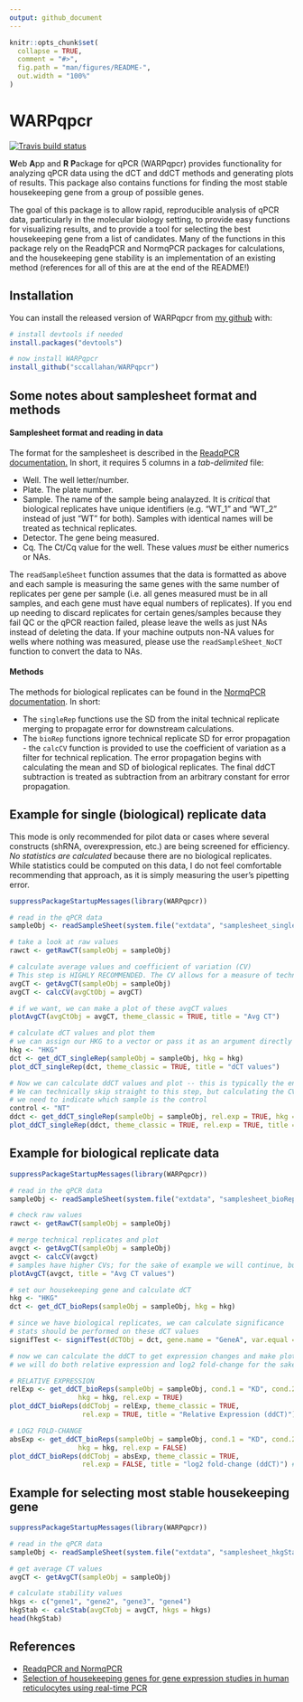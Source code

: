 ```yaml
---
output: github_document
---
```


<!-- README.md is generated from README.Rmd. Please edit that file -->

```r
knitr::opts_chunk$set(
  collapse = TRUE,
  comment = "#>",
  fig.path = "man/figures/README-",
  out.width = "100%"
)
```
# WARPqpcr

<!-- badges: start -->
[![Travis build status](https://travis-ci.org/sccallahan/WARPqpcr.svg?branch=master)](https://travis-ci.org/sccallahan/WARPqpcr)
<!-- badges: end -->

**W**eb **A**pp and **R** **P**ackage for qPCR (WARPqpcr) provides functionality for analyzing qPCR data using the dCT and ddCT methods and generating plots of results. This package also contains functions for finding the most stable housekeeping gene from a group of possible genes.

The goal of this package is to allow rapid, reproducible analysis of qPCR data, particularly in the molecular biology setting, to provide easy functions for visualizing results, and to provide a tool for selecting the best housekeeping gene from a list of candidates. Many of the functions in this package rely on the ReadqPCR and NormqPCR packages for calculations, and the housekeeping gene stability is an implementation of an existing method (references for all of this are at the end of the README!) 

## Installation

You can install the released version of WARPqpcr from [my github](https://github.com/sccallahan) with:

```r
# install devtools if needed
install.packages("devtools")

# now install WARPqpcr
install_github("sccallahan/WARPqpcr")
```

## Some notes about samplesheet format and methods

#### Samplesheet format and reading in data

The format for the samplesheet is described in the [ReadqPCR documentation.](https://www.bioconductor.org/packages/release/bioc/vignettes/ReadqPCR/inst/doc/ReadqPCR.pdf) In short, it requires 5 columns in a *tab-delimited* file:

* Well. The well letter/number.
* Plate. The plate number.
* Sample. The name of the sample being analayzed. It is *critical* that biological replicates have unique identifiers (e.g. "WT_1" and "WT_2" instead of just "WT" for both). Samples with identical names will be treated as technical replicates.
* Detector. The gene being measured.
* Cq. The Ct/Cq value for the well. These values *must* be either numerics or NAs.

The `readSampleSheet` function assumes that the data is formatted as above and each sample is measuring the same genes with the same number of replicates per gene per sample (i.e. all genes measured must be in all samples, and each gene must have equal numbers of replicates). If you end up needing to discard replicates for certain genes/samples because they fail QC or the qPCR reaction failed, please leave the wells as just NAs instead of deleting the data. If your machine outputs non-NA values for wells where nothing was measured, please use the `readSampleSheet_NoCT` function to convert the data to NAs.

#### Methods

The methods for biological replicates can be found in the [NormqPCR documentation](https://www.bioconductor.org/packages/release/bioc/vignettes/NormqPCR/inst/doc/NormqPCR.pdf). In short:

* The `singleRep` functions use the SD from the inital technical replicate merging to propagate error for downstream calculations.
* The `bioRep` functions ignore technical replicate SD for error propagation - the `calcCV` function is provided to use the coefficient of variation as a filter for technical replication. The error propagation begins with calculating the mean and SD of biological replicates. The final ddCT subtraction is treated as subtraction from an arbitrary constant for error propagation.

## Example for single (biological) replicate data

This mode is only recommended for pilot data or cases where several constructs (shRNA, overexpression, etc.) are being screened for efficiency. *No statistics are calculated* because there are no biological replicates. While statistics could be computed on this data, I do not feel comfortable recommending that approach, as it is simply measuring the user's pipetting error.

```r
suppressPackageStartupMessages(library(WARPqpcr))

# read in the qPCR data
sampleObj <- readSampleSheet(system.file("extdata", "samplesheet_singleRep.csv", package = "WARPqpcr"))

# take a look at raw values
rawct <- getRawCT(sampleObj = sampleObj)

# calculate average values and coefficient of variation (CV)
# This step is HIGHLY RECOMMENDED. The CV allows for a measure of technical replicate consistency 
avgCT <- getAvgCT(sampleObj = sampleObj)
avgCT <- calcCV(avgCtObj = avgCT)

# if we want, we can make a plot of these avgCT values
plotAvgCT(avgCtObj = avgCT, theme_classic = TRUE, title = "Avg CT")

# calculate dCT values and plot them
# we can assign our HKG to a vector or pass it as an argument directly
hkg <- "HKG"
dct <- get_dCT_singleRep(sampleObj = sampleObj, hkg = hkg)
plot_dCT_singleRep(dct, theme_classic = TRUE, title = "dCT values")

# Now we can calculate ddCT values and plot -- this is typically the end result desired
# We can technically skip straight to this step, but calculating the CV first is recommended
# we need to indicate which sample is the control
control <- "NT"
ddct <- get_ddCT_singleRep(sampleObj = sampleObj, rel.exp = TRUE, hkg = hkg, control = control) # same hkg as the dCT step above
plot_ddCT_singleRep(ddct, theme_classic = TRUE, rel.exp = TRUE, title = "Relative Expression (ddCT)")
```


## Example for biological replicate data
```r
suppressPackageStartupMessages(library(WARPqpcr))

# read in the qPCR data
sampleObj <- readSampleSheet(system.file("extdata", "samplesheet_bioReps.csv", package = "WARPqpcr"))

# check raw values
rawct <- getRawCT(sampleObj = sampleObj)

# merge technical replicates and plot
avgct <- getAvgCT(sampleObj = sampleObj)
avgct <- calcCV(avgct)
# samples have higher CVs; for the sake of example we will continue, but in real data this should be investigated
plotAvgCT(avgct, title = "Avg CT values")

# set our housekeeping gene and calculate dCT
hkg <- "HKG"
dct <- get_dCT_bioReps(sampleObj = sampleObj, hkg = hkg)

# since we have biological replicates, we can calculate significance
# stats should be performed on these dCT values
signifTest <- signifTest(dCTObj = dct, gene.name = "GeneA", var.equal = FALSE)

# now we can calculate the ddCT to get expression changes and make plots
# we will do both relative expression and log2 fold-change for the sake of demonstration

# RELATIVE EXPRESSION
relExp <- get_ddCT_bioReps(sampleObj = sampleObj, cond.1 = "KD", cond.2 = "LUC", reps.cond.1 = 3, reps.cond.2 = 3,
                 hkg = hkg, rel.exp = TRUE)
plot_ddCT_bioReps(ddCTobj = relExp, theme_classic = TRUE,
                  rel.exp = TRUE, title = "Relative Expression (ddCT)") #NB: rel.exp value must match data type

# LOG2 FOLD-CHANGE
absExp <- get_ddCT_bioReps(sampleObj = sampleObj, cond.1 = "KD", cond.2 = "LUC", reps.cond.1 = 3, reps.cond.2 = 3,
                 hkg = hkg, rel.exp = FALSE)
plot_ddCT_bioReps(ddCTobj = absExp, theme_classic = TRUE,
                  rel.exp = FALSE, title = "log2 fold-change (ddCT)") #NB: rel.exp value must match data type
```


## Example for selecting most stable housekeeping gene
```r
suppressPackageStartupMessages(library(WARPqpcr))

# read in the qPCR data
sampleObj <- readSampleSheet(system.file("extdata", "samplesheet_hkgStab.csv", package = "WARPqpcr"))

# get average CT values
avgCT <- getAvgCT(sampleObj = sampleObj)

# calculate stability values
hkgs <- c("gene1", "gene2", "gene3", "gene4")
hkgStab <- calcStab(avgCTobj = avgCT, hkgs = hkgs)
head(hkgStab)
```


## References

* [ReadqPCR and NormqPCR](https://bmcgenomics.biomedcentral.com/articles/10.1186/1471-2164-13-296)
* [Selection of housekeeping genes for gene expression studies in human reticulocytes using real-time PCR](https://www.ncbi.nlm.nih.gov/pubmed/17026756)

